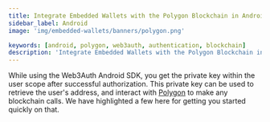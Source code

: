 ```yaml
---
title: Integrate Embedded Wallets with the Polygon Blockchain in Android
sidebar_label: Android
image: 'img/embedded-wallets/banners/polygon.png'

keywords: [android, polygon, web3auth, authentication, blockchain]
description: 'Integrate Embedded Wallets with the Polygon Blockchain in Android | Embedded Wallets'
---
```



While using the Web3Auth Android SDK, you get the private key within the user scope after successful authorization. This private key can be used to retrieve the user's address, and interact with [Polygon](https://polygon.technology/) to make any blockchain calls. We have highlighted a few here for getting you started quickly on that.

<EVMInteraction />
